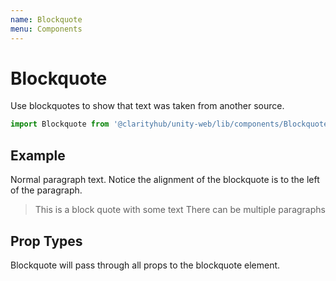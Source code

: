```yaml
---
name: Blockquote
menu: Components
---
```



# Blockquote

Use blockquotes to show that text was taken from another source.

```js
import Blockquote from '@clarityhub/unity-web/lib/components/Blockquote';
```

## Example

<Playground>
    <Typography>
        Normal paragraph text. Notice the alignment of the blockquote is
        to the left of the paragraph.
    </Typography>
    <Blockquote>
        <Typography>This is a block quote with some text</Typography>
        <Typography>There can be multiple paragraphs</Typography>
    </Blockquote>
</Playground>

## Prop Types

Blockquote will pass through all props to the blockquote element.

<PropsTable of={Blockquote} />
